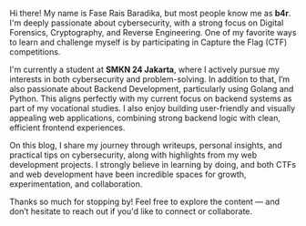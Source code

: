 Hi there! My name is Fase Rais Baradika, but most people know me as **b4r**. I'm deeply passionate about cybersecurity, with a strong focus on Digital Forensics, Cryptography, and Reverse Engineering. One of my favorite ways to learn and challenge myself is by participating in Capture the Flag (CTF) competitions.

I'm currently a student at **SMKN 24 Jakarta**, where I actively pursue my interests in both cybersecurity and problem-solving. In addition to that, I’m also passionate about Backend Development, particularly using Golang and Python. This aligns perfectly with my current focus on backend systems as part of my vocational studies. I also enjoy building user-friendly and visually appealing web applications, combining strong backend logic with clean, efficient frontend experiences.

On this blog, I share my journey through writeups, personal insights, and practical tips on cybersecurity, along with highlights from my web development projects. I strongly believe in learning by doing, and both CTFs and web development have been incredible spaces for growth, experimentation, and collaboration.

Thanks so much for stopping by! Feel free to explore the content — and don’t hesitate to reach out if you'd like to connect or collaborate.